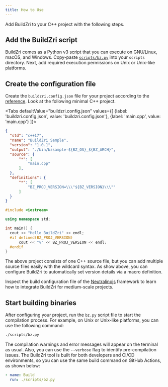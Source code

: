 ```yaml
---
title: How to Use
---
```



Add BuildZri to your C++ project with the following steps.

## Add the BuildZri script

BuildZri comes as a Python v3 script that you can execute on GNU/Linux, macOS, and Windows. Copy-paste
[`scripts/bz.py`](https://github.com/codezri/buildzri/blob/main/scripts/bz.py) into your `scripts` directory.
Next, add required execution permissions on Unix or Unix-like platforms.

## Create the configuration file

Create the `buildzri.config.json` file for your project according to the [reference](./reference.md). Look at
the following minimal C++ project.

<Tabs
  defaultValue="buildzri.config.json"
  values={[
    {label: 'buildzri.config.json', value: 'buildzri.config.json'},
    {label: 'main.cpp', value: 'main.cpp'}
  ]}>
  <TabItem value="buildzri.config.json">

  ```json
{
    "std": "c++17",
    "name": "BuildZri Sample",
    "version": "1.0.1",
    "output": "./bin/bzsample-${BZ_OS}_${BZ_ARCH}",
    "source": {
        "*": [
            "main.cpp"
        ],
    },
    "definitions": {
        "*": [
            "BZ_PROJ_VERSION=\\\"${BZ_VERSION}\\\""
        ]
    }
}
  ```

  </TabItem>
  <TabItem value="main.cpp">

  ```cpp
#include <iostream>

using namespace std;

int main() {
    cout << "Hello BuildZri" << endl;
    #if defined(BZ_PROJ_VERSION)
        cout << "v" << BZ_PROJ_VERSION << endl;
    #endif
}
  ```

  </TabItem>
</Tabs>

The above project consists of one C++ source file, but you can add multiple source files easily with the
wildcard syntax. As show above, you can configure BuildZri to automatically set version details via a macro
definition.

Inspect the build configuration file of the [Neutralinojs](https://github.com/neutralinojs/neutralinojs/blob/main/buildzri.config.json)
framework to learn how to integrate BuildZri for medium-scale projects.

## Start building binaries

After configuring your project, run the `bz.py` script file to start the compilation process. For example,
on Unix or Unix-like platforms, you can use the following command:

```bash
./scripts/bz.py
```
The compilation warnings and error messages will appear on the terminal as usual. Also, you can use the `--verbose`
flag to identify pre-compilation issues. The BuildZri tool is built for both developers and CI/CD environments,
so you can use the same build command on GitHub Actions, as shown below:

```yaml
- name: Build
  run: ./scripts/bz.py
```


